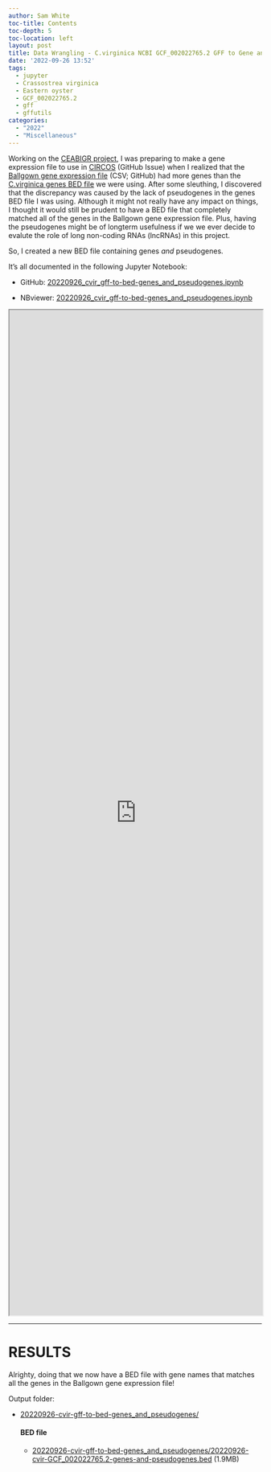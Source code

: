 ```yaml
---
author: Sam White
toc-title: Contents
toc-depth: 5
toc-location: left
layout: post
title: Data Wrangling - C.virginica NCBI GCF_002022765.2 GFF to Gene and Pseudogene Combined BED File
date: '2022-09-26 13:52'
tags: 
  - jupyter
  - Crassostrea virginica
  - Eastern oyster
  - GCF_002022765.2
  - gff
  - gffutils
categories: 
  - "2022"
  - "Miscellaneous"
---
```

Working on the [CEABIGR project](https://github.com/sr320/ceabigr), I was preparing to make a gene expression file to use in [CIRCOS](https://github.com/sr320/ceabigr/issues/70) (GitHub Issue) when I realized that the [Ballgown gene expression file](https://github.com/epigeneticstoocean/2018_L18-adult-methylation/blob/main/data/whole_gx_table.csv) (CSV; GitHub) had more genes than the [C.virginica genes BED file](https://eagle.fish.washington.edu/Cvirg_tracks/C_virginica-3.0_Gnomon_genes.bed) we were using. After some sleuthing, I discovered that the discrepancy was caused by the lack of pseudogenes in the genes BED file I was using. Although it might not really have any impact on things, I thought it would still be prudent to have a BED file that completely matched all of the genes in the Ballgown gene expression file. Plus, having the pseudogenes might be of longterm usefulness if we we ever decide to evalute the role of long non-coding RNAs (lncRNAs) in this project.

So, I created a new BED file containing genes _and_ pseudogenes.

It's all documented in the following Jupyter Notebook:

- GitHub: [20220926_cvir_gff-to-bed-genes_and_pseudogenes.ipynb](https://github.com/RobertsLab/code/blob/master/notebooks/sam/20220926_cvir_gff-to-bed-genes_and_pseudogenes.ipynb)

- NBviewer: [20220926_cvir_gff-to-bed-genes_and_pseudogenes.ipynb](https://nbviewer.org/github/RobertsLab/code/blob/master/notebooks/sam/20220926_cvir_gff-to-bed-genes_and_pseudogenes.ipynb)


<iframe src="https://nbviewer.org/github/RobertsLab/code/blob/master/notebooks/sam/20220926_cvir_gff-to-bed-genes_and_pseudogenes.ipynb" width="100%" height="2000" scrolling="yes"></iframe>


---

# RESULTS

Alrighty, doing that we now have a BED file with gene names that matches all the genes in the Ballgown gene expression file!

Output folder:

- [20220926-cvir-gff-to-bed-genes_and_pseudogenes/](https://gannet.fish.washington.edu/Atumefaciens/20220926-cvir-gff-to-bed-genes_and_pseudogenes/)

  #### BED file

  - [20220926-cvir-gff-to-bed-genes_and_pseudogenes/20220926-cvir-GCF_002022765.2-genes-and-pseudogenes.bed](https://gannet.fish.washington.edu/Atumefaciens/20220926-cvir-gff-to-bed-genes_and_pseudogenes/20220926-cvir-GCF_002022765.2-genes-and-pseudogenes.bed) (1.9MB)
